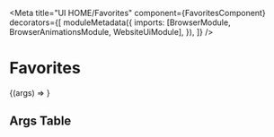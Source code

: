 


<Meta
  title="UI HOME/Favorites"
  component={FavoritesComponent}
  decorators={[
    moduleMetadata({
      imports: [BrowserModule, BrowserAnimationsModule, WebsiteUiModule],
    }),
  ]}
/>

# Favorites

<Story height="500px" name="Default">
  {(args) => <drp-favorites {...args} />}
</Story>

## Args Table

<ArgsTable of={FavoritesComponent} />
